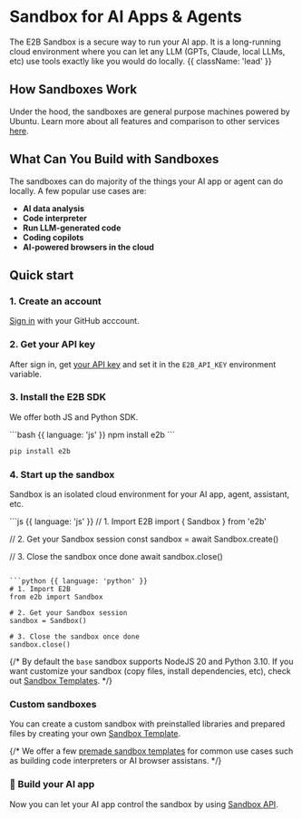 
<HeroPattern />

# Sandbox for AI Apps & Agents

The E2B Sandbox is a secure way to run your AI app. It is a long-running cloud environment where you can let any LLM (GPTs, Claude, local LLMs, etc) use tools exactly like you would do locally. {{ className: 'lead' }}


## How Sandboxes Work
Under the hood, the sandboxes are general purpose machines powered by Ubuntu. Learn more about all features and comparison to other services [here](/sandbox/overview).


## What Can You Build with Sandboxes
The sandboxes can do majority of the things your AI app or agent can do locally. A few popular use cases are:

- **AI data analysis**
- **Code interpreter**
- **Run LLM-generated code**
- **Coding copilots**
- **AI-powered browsers in the cloud**

## Quick start

### 1. Create an account
[Sign in](/sign-in) with your GitHub acccount.

### 2. Get your API key
After sign in, get [your API key](/getting-started/api-key) and set it in the `E2B_API_KEY` environment variable.

### 3. Install the E2B SDK
We offer both JS and Python SDK.

<CodeGroup isRunnable={false}>
```bash {{ language: 'js' }}
npm install e2b
```

```bash {{ language: 'python' }}
pip install e2b
```
</CodeGroup>

### 4. Start up the sandbox
Sandbox is an isolated cloud environment for your AI app, agent, assistant, etc.

<CodeGroup isRunnable={false}>
```js {{ language: 'js' }}
// 1. Import E2B
import { Sandbox } from 'e2b'

// 2. Get your Sandbox session
const sandbox = await Sandbox.create()

// 3. Close the sandbox once done
await sandbox.close()
```

```python {{ language: 'python' }}
# 1. Import E2B
from e2b import Sandbox

# 2. Get your Sandbox session
sandbox = Sandbox()

# 3. Close the sandbox once done
sandbox.close()
```
</CodeGroup>

{/* <Note>
By default the `base` sandbox supports NodeJS 20 and Python 3.10. If you want customize your sandbox (copy files, install dependencies, etc), check out [Sandbox Templates](/sandbox/templates/custom).
</Note> */}

### Custom sandboxes
You can create a custom sandbox with preinstalled libraries and prepared files by creating your own [Sandbox Template](/sandbox/templates/overview).

{/* We offer a few [premade sandbox templates](/sandbox/template/prebuilt) for common use cases such as building code interpreters or AI browser assistans. */}

### 🎉 Build your AI app

Now you can let your AI app control the sandbox by using [Sandbox API](/sandbox/api/envs).
